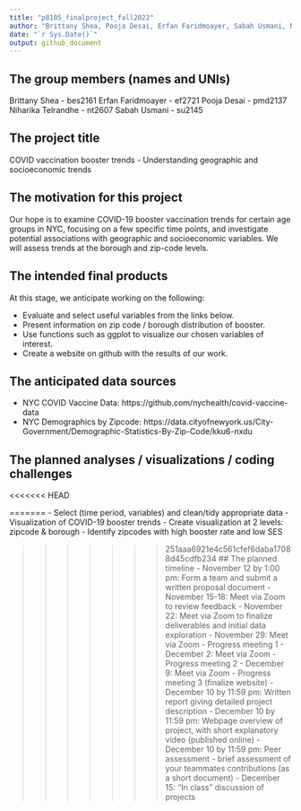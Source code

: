 ```yaml
---
title: "p8105_finalproject_fall2022"
author: "Brittany Shea, Pooja Desai, Erfan Faridmoayer, Sabah Usmani, Niharika Telrandhe"
date: "`r Sys.Date()`"
output: github_document
---
```


## The group members (names and UNIs)
Brittany Shea - bes2161
Erfan Faridmoayer - ef2721
Pooja Desai - pmd2137
Niharika Telrandhe - nt2607
Sabah Usmani - su2145

## The project title
COVID vaccination booster trends - Understanding geographic and socioeconomic trends
 
## The motivation for this project
Our hope is to examine COVID-19 booster vaccination trends for certain age groups in NYC, focusing on a few specific time points, and investigate potential associations with geographic and socioeconomic variables. We will assess trends at the borough and zip-code levels.
 
## The intended final products
At this stage, we anticipate working on the following:

- Evaluate and select useful variables from the links below.
- Present information on zip code / borough distribution of booster.
- Use functions such as ggplot to visualize our chosen variables of interest.
- Create a website on github with the results of our work. 
 
## The anticipated data sources
 -  NYC COVID Vaccine Data:  https://github.com/nychealth/covid-vaccine-data 
 - NYC Demographics by Zipcode: https://data.cityofnewyork.us/City-Government/Demographic-Statistics-By-Zip-Code/kku6-nxdu 

## The planned analyses / visualizations / coding challenges
<<<<<<< HEAD


=======
  - Select (time period, variables) and clean/tidy appropriate data
  - Visualization of COVID-19 booster trends 
  - Create visualization at 2 levels: zipcode & borough 
  - Identify zipcodes with high booster rate and low SES
 
>>>>>>> 251aaa6921e4c561cfef6daba17088d45cdfb234
## The planned timeline
  - November 12 by 1:00 pm:	Form a team and submit a	written proposal document
  - November 15-18:	Meet via Zoom to review feedback 
  - November 22: Meet via Zoom to finalize deliverables and initial data exploration
  - November 29: Meet via Zoom - Progress meeting 1
  - December 2: Meet via Zoom - Progress meeting 2
  - December 9: Meet via Zoom - Progress meeting 3 (finalize website)
  - December 10 by 11:59 pm: Written report giving detailed project description
  - December 10 by 11:59 pm: Webpage overview of project, with short explanatory video (published online)
  - December 10 by 11:59 pm:	Peer assessment	- brief assessment of your teammates contributions (as a short document)
  - December 15:	“In class” discussion of projects
